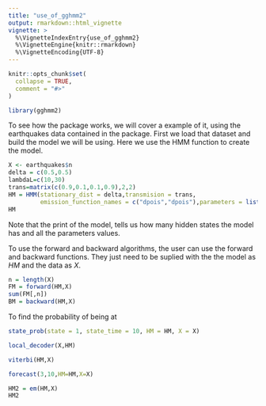 ```yaml
---
title: "use_of_gghmm2"
output: rmarkdown::html_vignette
vignette: >
  %\VignetteIndexEntry{use_of_gghmm2}
  %\VignetteEngine{knitr::rmarkdown}
  %\VignetteEncoding{UTF-8}
---
```


```r
knitr::opts_chunk$set(
  collapse = TRUE,
  comment = "#>"
)
```


```r
library(gghmm2)
```



\section{Background}



\section{Practise}
To see how the package works, we will cover a example of it, using the earthquakes data contained in the package. First we load that dataset and build the model we will be using. Here we use the HMM function to create the model. 

```r
X <- earthquakes$n
delta = c(0.5,0.5)
lambdaL=c(10,30)
trans=matrix(c(0.9,0.1,0.1,0.9),2,2)
HM = HMM(stationary_dist = delta,transmision = trans,
         emission_function_names = c("dpois","dpois"),parameters = list(list(lambda=10),list(lambda=30)) )
HM
```
Note that the print of the model, tells us how many hidden states the model has and all the parameters values.

To use the forward and backward algorithms, the user can use the forward and backward functions. They just need to be suplied with the the model as $HM$ and the data as $X$.  

```r
n = length(X)
FM = forward(HM,X)
sum(FM[,n])
BM = backward(HM,X)
```

To find the probability of being at 
```r
state_prob(state = 1, state_time = 10, HM = HM, X = X)
```

```r
local_decoder(X,HM)
```


```r
viterbi(HM,X)
```

```r
forecast(3,10,HM=HM,X=X)
```

```r
HM2 = em(HM,X)
HM2
```
